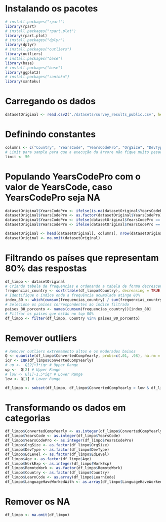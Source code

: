 # Instalando os pacotes
```r
# install.packages("rpart")
library(rpart)
# install.packages("rpart.plot")
library(rpart.plot)
# install.packages("dplyr")
library(dplyr)
# install.packages("outliers")
library(outliers)
# install.packages("base")
library(base)
# install.packages("base")
library(ggplot2)
# install.packages("santoku")
library(santoku)
```

# Carregando os dados
```r
datasetOriginal <- read.csv2('./datasets/survey_results_public.csv', header = TRUE, sep = ',')
```

# Definindo constantes
```r
columns <- c("Country", "YearsCode", "YearsCodePro", "OrgSize", "DevType", "EdLevel", "Age", "WorkExp", "RemoteWork", "ConvertedCompYearly")
# Limit para sample para que a execução da árvore não fique muito pesada
limit <- 50
```


# Populando YearsCodePro com o valor de YearsCode, caso YearsCodePro seja NA
```r
datasetOriginal$YearsCodePro <- ifelse(is.na(datasetOriginal$YearsCodePro), datasetOriginal$YearsCode, datasetOriginal$YearsCodePro)
datasetOriginal$YearsCodePro <- as.factor(datasetOriginal$YearsCodePro)
datasetOriginal$YearsCodePro <- ifelse(datasetOriginal$YearsCodePro == "Less than 1 year", 0.5, datasetOriginal$YearsCodePro)
datasetOriginal$YearsCodePro <- ifelse(datasetOriginal$YearsCodePro == "More than 50 years", 51, datasetOriginal$YearsCodePro)

datasetOriginal <- head(datasetOriginal[, columns], nrow(datasetOriginal))
datasetOriginal <- na.omit(datasetOriginal)
```

# Filtrando os países que representam 80% das respostas
```r
df_limpo <- datasetOriginal
# Criando tabela de frequencias e ordenando a tabela de forma decrescente
frequencias_country <- sort(table(df_limpo$Country), decreasing = TRUE)
# Identifique o índice onde a frequência acumulada atinge 80%
index_80 <- which(cumsum(frequencias_country) / sum(frequencias_country) <= 0.8)
# Selecione os países correspondentes ao índice filtrado
paises_80_porcento <- names(cumsum(frequencias_country))[index_80]
# Filtrar os países que estão no top 80%
df_limpo <- filter(df_limpo, Country %in% paises_80_porcento)

```

# Remover outliers
```r

# Remover outliers extremamento altos e os moderados baixos
Q <- quantile(df_limpo$ConvertedCompYearly, probs=c(.01, .98), na.rm = FALSE)
iqr <- IQR(df_limpo$ConvertedCompYearly)
# up <-  Q[2]+3*iqr # Upper Range
up <-  Q[2] # Upper Range
# low <- Q[1]-1.5*iqr # Lower Range
low <- Q[1] # Lower Range

df_limpo <- subset(df_limpo, df_limpo$ConvertedCompYearly > low & df_limpo$ConvertedCompYearly < up)

```

# Transformando os dados em categorias
```r
df_limpo$ConvertedCompYearly <- as.integer(df_limpo$ConvertedCompYearly)
df_limpo$YearsCode <- as.integer(df_limpo$YearsCode)
df_limpo$YearsCodePro <- as.integer(df_limpo$YearsCodePro)
df_limpo$OrgSize <- as.factor(df_limpo$OrgSize)
df_limpo$DevType <- as.factor(df_limpo$DevType)
df_limpo$EdLevel <- as.factor(df_limpo$EdLevel)
df_limpo$Age <- as.factor(df_limpo$Age)
df_limpo$WorkExp <- as.integer(df_limpo$WorkExp)
df_limpo$RemoteWork <- as.factor(df_limpo$RemoteWork)
df_limpo$Country <- as.factor(df_limpo$Country)
df_limpo$LearnCode <- as.array(df_limpo$LearnCode)
df_limpo$LanguageHaveWorkedWith <- as.array(df_limpo$LanguageHaveWorkedWith)
```

# Remover os NA
```r
df_limpo <- na.omit(df_limpo)
```